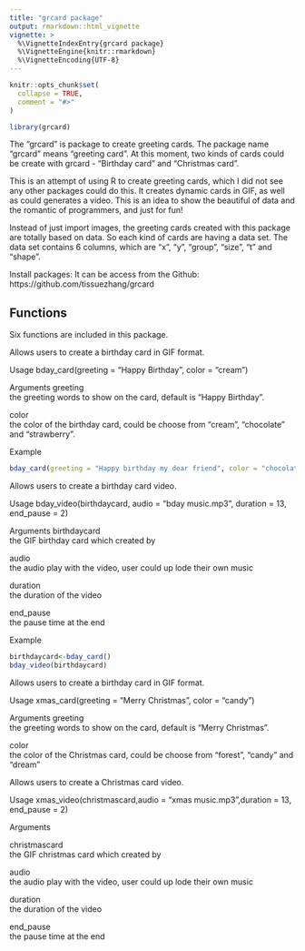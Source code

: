 ```yaml
---
title: "grcard package"
output: rmarkdown::html_vignette
vignette: >
  %\VignetteIndexEntry{grcard package}
  %\VignetteEngine{knitr::rmarkdown}
  %\VignetteEncoding{UTF-8}
---
```


```r
knitr::opts_chunk$set(
  collapse = TRUE,
  comment = "#>"
)
```

```r
library(grcard)
```
The "grcard" is package to create greeting cards. The package name "grcard" means "greeting card". At this moment, two kinds of cards could be create with grcard - "Birthday card" and "Christmas card".


This is an attempt of using R to create greeting cards, which I did not see any other packages could do this. It creates dynamic cards in GIF, as well as could generates a video. This is an idea to show the beautiful of data and the romantic of programmers, and just for fun!

Instead of just import images, the greeting cards created with this package are totally based on data. So each kind of cards are having a data set. The data set contains 6 columns, which are "x", "y", "group", "size", "t" and "shape". 

Install packages:
It can be access from the Github: https://github.com/tissuezhang/grcard


## Functions
Six functions are included in this package.


\func{bday_card()} Allows users to create a birthday card in GIF format. 

Usage
bday_card(greeting = "Happy Birthday", color = "cream")

Arguments
greeting	
the greeting words to show on the card, default is "Happy Birthday".

color	
the color of the birthday card, could be choose from "cream", "chocolate" and "strawberry".

Example
```r
bday_card(greeting = "Happy birthday my dear friend", color = "chocolate")
```
\func{bday_video()} Allows users to create a birthday card video. 

Usage
bday_video(birthdaycard, audio = "bday music.mp3", duration = 13, end_pause = 2)

Arguments
birthdaycard	
the GIF birthday card which created by \func{bday_card()} 

audio	
the audio play with the video, user could up lode their own music

duration	
the duration of the video

end_pause	
the pause time at the end

Example
```r
birthdaycard<-bday_card()
bday_video(birthdaycard)
```

\func{xmas_card()} Allows users to create a birthday card in GIF format. 

Usage
xmas_card(greeting = "Merry Christmas", color = "candy")

Arguments
greeting	
the greeting words to show on the card, default is "Merry Christmas".

color	
the color of the Christmas card, could be choose from "forest", "candy" and "dream"

\func{xmas_video()} Allows users to create a Christmas card video. 

Usage
xmas_video(christmascard,audio = "xmas music.mp3",duration = 13, end_pause = 2)

Arguments

christmascard	
the GIF christmas card which created by \func{xmas_card()} 

audio	
the audio play with the video, user could up lode their own music

duration	
the duration of the video

end_pause	
the pause time at the end



